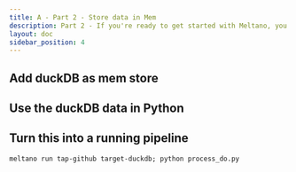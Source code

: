 ```yaml
---
title: A - Part 2 - Store data in Mem
description: Part 2 - If you're ready to get started with Meltano, you've come to the right place!
layout: doc
sidebar_position: 4
---
```


## Add duckDB as mem store

## Use the duckDB data in Python

## Turn this into a running pipeline

``` meltano run tap-github target-duckdb; python process_do.py ```
